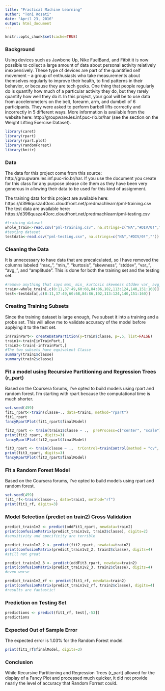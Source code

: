 ```yaml
---
title: "Practical Machine Learning"
author: "Toni Rosati"
date: "April 23, 2016"
output: html_document
---
```


```r
knitr::opts_chunk$set(cache=TRUE)
```

### Background
Using devices such as Jawbone Up, Nike FuelBand, and Fitbit it is now possible to collect a large amount of data about personal activity relatively inexpensively. These type of devices are part of the quantified self movement – a group of enthusiasts who take measurements about themselves regularly to improve their health, to find patterns in their behavior, or because they are tech geeks. One thing that people regularly do is quantify how much of a particular activity they do, but they rarely quantify how well they do it. In this project, your goal will be to use data from accelerometers on the belt, forearm, arm, and dumbell of 6 participants. They were asked to perform barbell lifts correctly and incorrectly in 5 different ways. More information is available from the website here: http://groupware.les.inf.puc-rio.br/har (see the section on the Weight Lifting Exercise Dataset).

```r
library(caret)
library(rpart)
library(rpart.plot)
library(randomForest)
library(knitr) 
```

### Data
The data for this project come from this source: http://groupware.les.inf.puc-rio.br/har. If you use the document you create for this class for any purpose please cite them as they have been very generous in allowing their data to be used for this kind of assignment.

The training data for this project are available here:
https://d396qusza40orc.cloudfront.net/predmachlearn/pml-training.csv
The test data are available here:
https://d396qusza40orc.cloudfront.net/predmachlearn/pml-testing.csv

```r
#training dataset
whole_train<-read.csv("pml-training.csv", na.strings=c("NA","#DIV/0!",""))
#testing dataset
testdata<-read.csv("pml-testing.csv", na.strings=c("NA","#DIV/0!",""))
```

### Cleaning the Data
It is unnecessary to have data that are precalculated, so I have removed the columns labeled "max_", "min_", "kurtosis", "skewness", "stddev", "var_", "avg_", and "amplitude". This is done for both the training set and the testing set.
```r
#remove anything that says max_ min_ kurtosis skewness stddev var_ avg_ amplitude
train<-whole_train[,c(8:11,37:49,60:68,84:86,102,113:124,140,151:160)]
test<-testdata[,c(8:11,37:49,60:68,84:86,102,113:124,140,151:160)]
```

### Creating Training Subsets
Since the training dataset is large enough, I've subset it into a training and a probe set. This will allow me to validate accuracy of the model before applying it to the test set.
```r
inTrainPart<- createDataPartition(y=train$classe, p=.5, list=FALSE)
train1<-train[inTrainPart,]
train2<-train[-inTrainPart,]
#The two subsets have equivalent Classe 
summary(train1$classe)
summary(train2$classe)
```

### Fit a model using Recursive Partitioning and Regression Trees (r_part)
Based on the Coursera forums, I've opted to build models using rpart and random forest. I'm starting with rpart because the computational time is much shorter.
```r
set.seed(459)
fit1_rpart<-train(classe~., data=train1, method="rpart")
fit1_rpart
fancyRpartPlot(fit1_rpart$finalModel)

fit2_rpart <- train(train1$classe ~ .,  preProcess=c("center", "scale"), data = train1, method="rpart")
print(fit2_rpart, digits=3)
fancyRpartPlot(fit2_rpart$finalModel)

fit3_rpart <- train(classe ~ .,  trControl=trainControl(method = "cv", number = 4), data = train1, method="rpart")
print(fit3_rpart, digits=3)
fancyRpartPlot(fit3_rpart$finalModel)


```

### Fit a Random Forest Model
Based on the Coursera forums, I've opted to build models using rpart and random forest.
```r
set.seed(459)
fit1_rf<-train(classe~., data=train1, method="rf")
print(fit1_rf, digits=3)
```

### Model Selection (predict on train2) Cross Validation
```r
predict_train1v2 <- predict(oddFit1_rpart, newdata=train2)
print(confusionMatrix(predict_train1v2, train2$classe), digits=2)
#sensitivity and specificity are terrible

predict_train1v2_2 <- predict(fit2_rpart, newdata=train2)
print(confusionMatrix(predict_train1v2_2, train2$classe), digits=4)
#still not great

predict_train1v2_3 <- predict(oddFit3_rpart, newdata=train2)
print(confusionMatrix(predict_train1v2_3, train2$classe), digits=4)
#even worse

predict_train1v2_rf <- predict(fit1_rf, newdata=train2)
print(confusionMatrix(predict_train1v2_rf, train2$classe), digits=4)
#results are fantastic!
```

### Prediction on Testing Set
```r
predictions <- predict(fit1_rf, test[,-53])
predictions
```

### Expected Out of Sample Error
The expected error is 1.03% for the Random Forest model.
```r
print(fit1_rf$finalModel, digits=3)
```

### Conclusion
While Recursive Partitioning and Regression Trees (r_part) allowed for the display of a Fancy Plot and processed much quicker, it did not provide nearly the level of accuracy that Random Forrest could. 